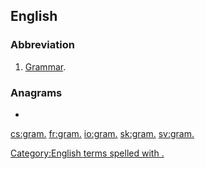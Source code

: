 ==English==

===Abbreviation===
{{rfc-header|Abbreviation}}
{{head|en|abbreviation}}
# [[grammar|Grammar]].

===Anagrams===
* {{l|en|MAgr}}
[[Category:English terms spelled with .]]

[[cs:gram.]]
[[fr:gram.]]
[[io:gram.]]
[[sk:gram.]]
[[sv:gram.]]